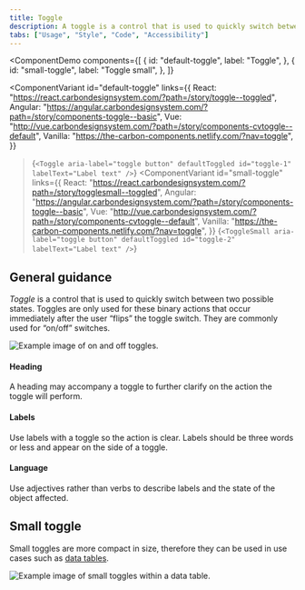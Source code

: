 ```yaml
---
title: Toggle
description: A toggle is a control that is used to quickly switch between two possible states. They are commonly used for “on/off” switches.
tabs: ["Usage", "Style", "Code", "Accessibility"]
---
```


<ComponentDemo
  components={[
    {
      id: "default-toggle",
      label: "Toggle",
    },
    {
      id: "small-toggle",
      label: "Toggle small",
    },
  ]}
>
  <ComponentVariant
    id="default-toggle"
    links={{
      React:
        "https://react.carbondesignsystem.com/?path=/story/toggle--toggled",
      Angular:
        "https://angular.carbondesignsystem.com/?path=/story/components-toggle--basic",
      Vue:
        "http://vue.carbondesignsystem.com/?path=/story/components-cvtoggle--default",
      Vanilla: "https://the-carbon-components.netlify.com/?nav=toggle",
    }}
  >{`
    <Toggle
      aria-label="toggle button"
      defaultToggled
      id="toggle-1"
      labelText="Label text"
    />
  `}</ComponentVariant>
  <ComponentVariant
    id="small-toggle"
    links={{
      React:
        "https://react.carbondesignsystem.com/?path=/story/togglesmall--toggled",
      Angular:
        "https://angular.carbondesignsystem.com/?path=/story/components-toggle--basic",
      Vue:
        "http://vue.carbondesignsystem.com/?path=/story/components-cvtoggle--default",
      Vanilla: "https://the-carbon-components.netlify.com/?nav=toggle",
    }}
  >{`
    <ToggleSmall
      aria-label="toggle button"
      defaultToggled
      id="toggle-2"
      labelText="Label text"
    />
  `}</ComponentVariant>
</ComponentDemo>

## General guidance

_Toggle_ is a control that is used to quickly switch between two possible states. Toggles are only used for these binary actions that occur immediately after the user “flips” the toggle switch. They are commonly used for “on/off” switches.

<Row>
<Column colLg={8}>

![Example image of on and off toggles.](images/toggle-usage-1.png)

</Column>
</Row>

#### Heading

A heading may accompany a toggle to further clarify on the action the toggle will perform.

#### Labels

Use labels with a toggle so the action is clear. Labels should be three words or less and appear on the side of a toggle.

#### Language

Use adjectives rather than verbs to describe labels and the state of the object affected.

## Small toggle

Small toggles are more compact in size, therefore they can be used in use cases such as [data tables](/components/data-table/usage).

<Row>
<Column colLg={8}>

![Example image of small toggles within a data table.](images/toggle-usage-2.png)

</Column>
</Row>
